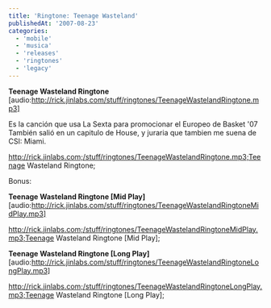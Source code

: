```yaml
---
title: 'Ringtone: Teenage Wasteland'
publishedAt: '2007-08-23'
categories:
  - 'mobile'
  - 'musica'
  - 'releases'
  - 'ringtones'
  - 'legacy'
---
```


**Teenage Wasteland Ringtone** \[audio:http://rick.jinlabs.com/stuff/ringtones/TeenageWastelandRingtone.mp3]

Es la canción que usa La Sexta para promocionar el Europeo de Basket '07 También salió en un capitulo de House, y juraria que tambien me suena de CSI: Miami.

http://rick.jinlabs.com;/stuff/ringtones/TeenageWastelandRingtone.mp3;Teenage Wasteland Ringtone;

Bonus:

**Teenage Wasteland Ringtone \[Mid Play]** \[audio:http://rick.jinlabs.com/stuff/ringtones/TeenageWastelandRingtoneMidPlay.mp3]

http://rick.jinlabs.com;/stuff/ringtones/TeenageWastelandRingtoneMidPlay.mp3;Teenage Wasteland Ringtone \[Mid Play];

**Teenage Wasteland Ringtone \[Long Play]** \[audio:http://rick.jinlabs.com/stuff/ringtones/TeenageWastelandRingtoneLongPlay.mp3]

http://rick.jinlabs.com;/stuff/ringtones/TeenageWastelandRingtoneLongPlay.mp3;Teenage Wasteland Ringtone \[Long Play];
